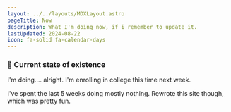 ```yaml
---
layout: ../../layouts/MDXLayout.astro
pageTitle: Now
description: What I'm doing now, if i remember to update it.
lastUpdated: 2024-08-22
icon: fa-solid fa-calendar-days
---
```


### 💜 Current state of existence

I'm doing.... alright. I'm enrolling in college this time next week.

I've spent the last 5 weeks doing mostly nothing. Rewrote this site though, which was pretty fun.
